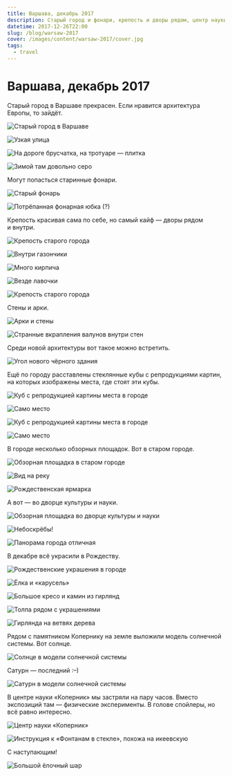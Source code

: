 ```yaml
---
title: Варшава, декабрь 2017
description: Старый город и фонари, крепость и дворы рядом, центр науки «Коперник» и модель Солнечной системы, небоскрёбы и Дворец культуры и науки.
datetime: 2017-12-26T22:00
slug: /blog/warsaw-2017
cover: /images/content/warsaw-2017/cover.jpg
tags:
  - travel
---
```


# Варшава, декабрь 2017

Старый город в Варшаве прекрасен. Если нравится архитектура Европы, то зайдёт.

![Старый город в Варшаве](/img/blog/warsaw/1.jpg)

![Узкая улица](/img/blog/warsaw/2.jpg)

![На дороге брусчатка, на тротуаре — плитка](/img/blog/warsaw/3.jpg)

![Зимой там довольно серо](/img/blog/warsaw/4.jpg)

Могут попасться старинные фонари.

![Старый фонарь](/img/blog/warsaw/5.jpg)

![Потрёпанная фонарная юбка (?)](/img/blog/warsaw/6.jpg)

Крепость красивая сама по себе, но самый кайф — дворы рядом и внутри.

![Крепость старого города](/img/blog/warsaw/7.jpg)

![Внутри газончики](/img/blog/warsaw/8.jpg)

![Много кирпича](/img/blog/warsaw/9.jpg)

![Везде лавочки](/img/blog/warsaw/11.jpg)

![Крепость старого города](/img/blog/warsaw/12.jpg)

Стены и арки.

![Арки и стены](/img/blog/warsaw/13.jpg)

![Странные вкрапления валунов внутри стен](/img/blog/warsaw/14.jpg)

Среди новой архитектуры вот такое можно встретить.

![Угол нового чёрного здания](/img/blog/warsaw/16.jpg)

Ещё по городу расставлены стеклянные кубы с репродукциями картин, на которых изображены места, где стоят эти кубы.

![Куб с репродукцией картины места в городе](/img/blog/warsaw/17.jpg)

![Само место](/img/blog/warsaw/18.jpg)

![Куб с репродукцией картины места в городе](/img/blog/warsaw/19.jpg)

![Само место](/img/blog/warsaw/20.jpg)

В городе несколько обзорных площадок. Вот в старом городе.

![Обзорная площадка в старом городе](/img/blog/warsaw/21.jpg)

![Вид на реку](/img/blog/warsaw/22.jpg)

![Рождественская ярмарка](/img/blog/warsaw/23.jpg)

А вот — во дворце культуры и науки.

![Обзорная площадка во дворце культуры и науки](/img/blog/warsaw/24.jpg)

![Небоскрёбы!](/img/blog/warsaw/cover.jpg)

![Панорама города отличная](/img/blog/warsaw/26.jpg)

В декабре всё украсили в Рождеству.

![Рождественские украшения в городе](/img/blog/warsaw/27.jpg)

![Ёлка и «карусель»](/img/blog/warsaw/28.jpg)

![Большое кресо и камин из гирлянд](/img/blog/warsaw/29.jpg)

![Толпа рядом с украшениями](/img/blog/warsaw/30.jpg)

![Гирлянда на ветвях дерева](/img/blog/warsaw/31.jpg)

Рядом с памятником Копернику на земле выложили модель солнечной системы. Вот солнце.

![Солнце в модели солнечной системы](/img/blog/warsaw/32.jpg)

Сатурн — последний <nobr>:–)</nobr>

![Сатурн в модели солнечной системы](/img/blog/warsaw/33.jpg)

В центре науки «Коперник» мы застряли на пару часов. Вместо экспозиций там — физические эксперименты. В голове спойлеры, но всё равно интересно.

![Центр науки «Коперник»](/img/blog/warsaw/34.jpg)

![Инструкция к «Фонтанам в стекле», похожа на икеевскую](/img/blog/warsaw/35.jpg)

С наступающим!

![Большой ёлочный шар](/img/blog/warsaw/36.jpg)
